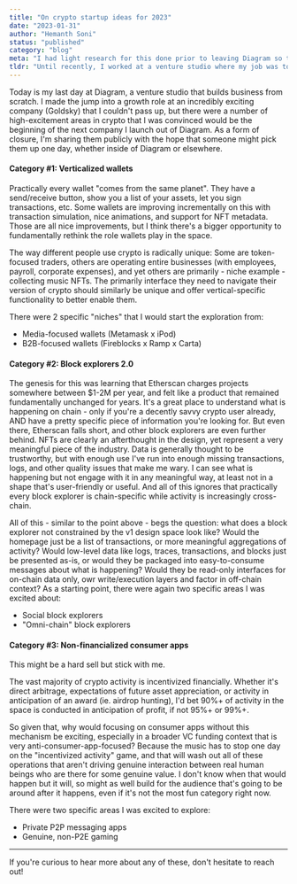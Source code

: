 ```yaml
---
title: "On crypto startup ideas for 2023"
date: "2023-01-31"
author: "Hemanth Soni"
status: "published"
category: "blog"
meta: "I had light research for this done prior to leaving Diagram so this might be a one-off, but if there's enough positive feedback, might do one every year."
tldr: "Until recently, I worked at a venture studio where my job was to build new businesses from scratch. Here I outline the 3 ideas I would have spent my time working on if I'd continued in that role."
---
```


Today is my last day at <LinkExternal href="https://diagram.ca">Diagram</LinkExternal>, a venture studio that builds business from scratch. I made the jump into a growth role at an incredibly exciting company (<LinkExternal href="https://goldsky.com">Goldsky</LinkExternal>) that I couldn't pass up, but there were a number of high-excitement areas in crypto that I was convinced would be the beginning of the next company I launch out of Diagram. As a form of closure, I'm sharing them publicly with the hope that someone might pick them up one day, whether inside of Diagram or elsewhere.

#### Category #1: Verticalized wallets
Practically every wallet "comes from the same planet". They have a send/receive button, show you a list of your assets, let you sign transactions, etc. Some wallets are improving incrementally on this with transaction simulation, nice animations, and support for NFT metadata. Those are all nice improvements, but I think there's a bigger opportunity to fundamentally rethink the role wallets play in the space.

The way different people use crypto is radically unique: Some are token-focused traders, others are operating entire businesses (with employees, payroll, corporate expenses), and yet others are primarily - niche example - collecting music NFTs. The primarily interface they need to navigate their version of crypto should similarly be unique and offer vertical-specific functionality to better enable them.

There were 2 specific "niches" that I would start the exploration from:
- Media-focused wallets (Metamask x iPod)
- B2B-focused wallets (Fireblocks x Ramp x Carta)

#### Category #2: Block explorers 2.0
The genesis for this was learning that Etherscan charges projects somewhere between $1-2M per year, and felt like a product that remained fundamentally unchanged for years. It's a great place to understand what is happening on chain - only if you're a decently savvy crypto user already, AND have a pretty specific piece of information you're looking for. But even there, Etherscan falls short, and other block explorers are even further behind. NFTs are clearly an afterthought in the design, yet represent a very meaningful piece of the industry. Data is generally thought to be trustworthy, but with enough use I've run into enough missing transactions, logs, and other quality issues that make me wary. I can see what is happening but not engage with it in any meaningful way, at least not in a shape that's user-friendly or useful. And all of this ignores that practically every block explorer is chain-specific while activity is increasingly cross-chain.

All of this - similar to the point above - begs the question: what does a block explorer not constrained by the v1 design space look like? Would the homepage just be a list of transactions, or more meaningful aggregations of activity? Would low-level data like logs, traces, transactions, and blocks just be presented as-is, or would they be packaged into easy-to-consume messages about what is happening? Would they be read-only interfaces for on-chain data only, owr write/execution layers and factor in off-chain context? As a starting point, there were again two specific areas I was excited about:
- Social block explorers
- "Omni-chain" block explorers

#### Category #3: Non-financialized consumer apps
This might be a hard sell but stick with me.

The vast majority of crypto activity is incentivized financially. Whether it's direct arbitrage, expectations of future asset appreciation, or activity in anticipation of an award (ie. airdrop hunting), I'd bet 90%+ of activity in the space is conducted in anticipation of profit, if not 95%+ or 99%+.

So given that, why would focusing on consumer apps without this mechanism be exciting, especially in a broader VC funding context that is very anti-consumer-app-focused? Because the music has to stop one day on the "incentivized activity" game, and that will wash out all of these operations that aren't driving genuine interaction between real human beings who are there for some genuine value. I don't know when that would happen but it will, so might as well build for the audience that's going to be around after it happens, even if it's not the most fun category right now.

There were two specific areas I was excited to explore:
- Private P2P messaging apps
- Genuine, non-P2E gaming

---

If you're curious to hear more about any of these, don't hesitate to reach out!
